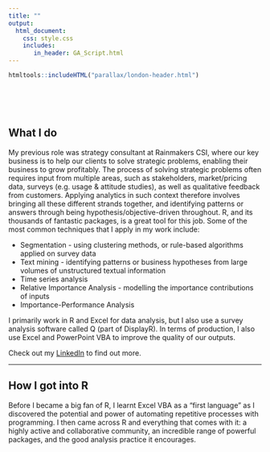 ```yaml
---
title: ""
output: 
  html_document:
    css: style.css
    includes:
       in_header: GA_Script.html
---
```


```r
htmltools::includeHTML("parallax/london-header.html")
```

<br><br><br>
<div class="mycontent">

## What I do


My previous role was strategy consultant at Rainmakers CSI, where our key business is to help our clients to solve strategic problems, enabling their business to grow profitably. The process of solving strategic problems often requires input from multiple areas, such as stakeholders, market/pricing data, surveys (e.g. usage & attitude studies), as well as qualitative feedback from customers. Applying analytics in such context therefore involves bringing all these different strands together, and identifying  patterns or answers through being hypothesis/objective-driven throughout. R, and its thousands of fantastic packages, is a great tool for this job. Some of the most common techniques that I apply in my work include:

* Segmentation - using clustering methods, or rule-based algorithms applied on survey data
* Text mining - identifying patterns or business hypotheses from large volumes of unstructured textual information
* Time series analysis
* Relative Importance Analysis - modelling the importance contributions of inputs
* Importance-Performance Analysis

I primarily work in R and Excel for data analysis, but I also use a survey analysis software called Q (part of DisplayR). In terms of production, I also use Excel and PowerPoint VBA to improve the quality of our outputs.

Check out my [LinkedIn](https://www.linkedin.com/in/martin-chan-tc/) to find out more.

---

## How I got into R

Before I became a big fan of R, I learnt Excel VBA as a  "first language" as I discovered the potential and power of automating repetitive processes with programming. I then came across R and everything that comes with it: a highly active and collaborative community, an incredible range of powerful packages, and the good analysis practice it encourages. 

</div>